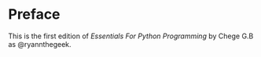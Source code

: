 # Preface {.unnumbered}

This is the first edition of *Essentials For Python Programming* by Chege G.B as \textcolor{blue}{\textbf{STATS\_SOLUTIONS}}@ryannthegeek.

```{=tex}
\cleardoublepage
\pagenumbering{arabic}
\pagestyle{fancy}
```
